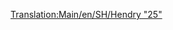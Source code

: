 [[Translation:Main/en/SH/Hendry "25"]]{{Template:<!--Trains-->pociągi/Pl
|Image=[[File:en/Shhendry25.png]]
|Cost=£17,578 ($35.156)
|Speed=128 km/h (80 mph)
|Weight=72 t
|Power=1,250 hp (932 kW)
|Annual=£1,447 ($2.894)
|Designed=1962
|Lifespan=18
|Capacity=N/A
|Description=To pierwszy silnik wysokoprężny zdolny do ciągnięcia ciężkich ładunków. Jest słabszy niż   [[Main/pl/UU "37"|UU "37"]] ; niewiele lepiej niż [[Main/pl/Ginzu "A4"|Ginzu "A4"]] i gorszy od [[Main/pl/SH "8P"|SH "8P"]] . Najlepiej nadaje się do lekkich lub średnich ładunków, pełniąc rolę "wtórnego konia roboczego" <small>''(secondary workhorse)''</small> , który [[Main/pl/Chaney "Jubilee"|Chaney "Jubilee"]] <small>(wcześniejsze)</small> miał na początku gry. 
|Real-life=[http://en.wikipedia.org/wiki/British_Rail_Class_25 British Rail Class 25]
}}
